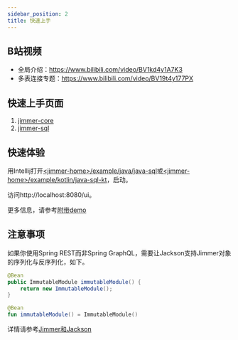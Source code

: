 ```yaml
---
sidebar_position: 2
title: 快速上手
---
```



## B站视频

- 全局介绍：https://www.bilibili.com/video/BV1kd4y1A7K3
- 多表连接专题：https://www.bilibili.com/video/BV19t4y177PX

## 快速上手页面

1. [jimmer-core](./jimmer-core/usage.mdx)
2. [jimmer-sql](./jimmer-sql/usage.mdx)

## 快速体验

用Intellij打开[&lt;jimmer-home&gt;/example/java/java-sql](https://github.com/babyfish-ct/jimmer/tree/main/example/java/jimmer-sql/)或[&lt;jimmer-home&gt;/example/kotlin/java-sql-kt](https://github.com/babyfish-ct/jimmer/tree/main/example/kotlin/jimmer-sql-kt/)，启动。

访问http://localhost:8080/ui。

更多信息，请参考[附带demo](./demo)

## 注意事项

如果你使用Spring REST而非Spring GraphQL，需要让Jackson支持Jimmer对象的序列化与反序列化，如下。

<Tabs groupId="buildScript">
<TabItem value="java" label="Java">

```java
@Bean
public ImmutableModule immutableModule() {
    return new ImmutableModule();
}
```
</TabItem>

<TabItem value="kotlin" label="Kotin">

```kotlin
@Bean
fun immutableModule() = ImmutableModule()
```

</TabItem>
</Tabs>

详情请参考[Jimmer和Jackson](./jimmer-core/dynamic#jimmer和jackson)